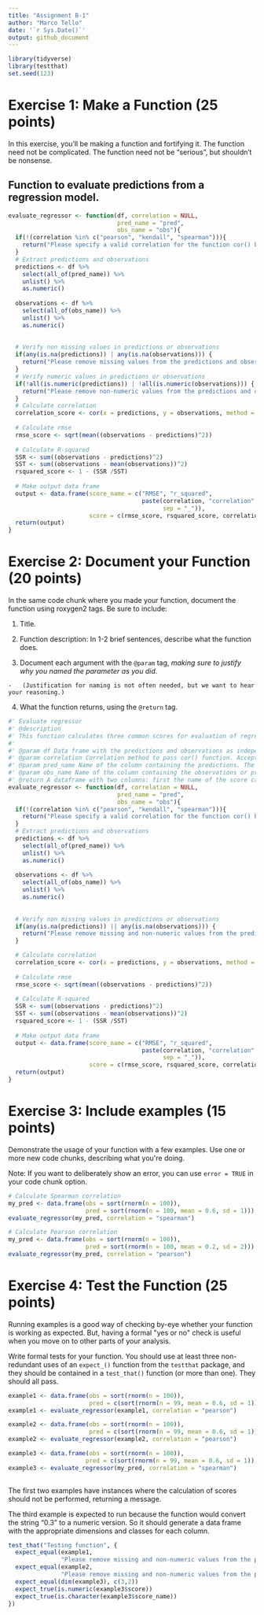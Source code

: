```yaml
---
title: "Assignment B-1"
author: "Marco Tello"
date: '`r Sys.Date()`'
output: github_document
---
```


```r
library(tidyverse)
library(testthat)
set.seed(123)

```

# Exercise 1: Make a Function (25 points)

In this exercise, you'll be making a function and fortifying it. The function need not be complicated. The function need not be "serious", but shouldn't be nonsense.

## Function to evaluate predictions from a regression model. 

```r


evaluate_regressor <- function(df, correlation = NULL, 
                               pred_name = "pred", 
                               obs_name = "obs"){
  if(!(correlation %in% c("pearson", "kendall", "spearman"))){
    return("Please specify a valid correlation for the function cor() between: \"pearson\", \"kendall\", or \"spearman\" ")
  }
  # Extract predictions and observations
  predictions <- df %>%
    select(all_of(pred_name)) %>%
    unlist() %>%
    as.numeric()
  
  observations <- df %>%
    select(all_of(obs_name)) %>%
    unlist() %>%
    as.numeric()
  
  
  # Verify non missing values in predictions or observations
  if(any(is.na(predictions)) | any(is.na(observations))) {
    return("Please remove missing values from the predictions and observations")
  }
  # Verify numeric values in predictions or observations
  if(!all(is.numeric(predictions)) | !all(is.numeric(observations))) {
    return("Please remove non-numeric values from the predictions and observations")
  }
  # Calculate correlation
  correlation_score <- cor(x = predictions, y = observations, method = correlation)
  
  # Calculate rmse
  rmse_score <- sqrt(mean((observations - predictions)^2))
  
  # Calculate R-squared
  SSR <- sum((observations - predictions)^2)
  SST <- sum((observations - mean(observations))^2)
  rsquared_score <- 1 - (SSR /SST)
  
  # Make output data frame
  output <- data.frame(score_name = c("RMSE", "r_squared", 
                                      paste(correlation, "correlation", 
                                            sep = "_")),
                       score = c(rmse_score, rsquared_score, correlation_score))
  return(output)
}


```

# Exercise 2: Document your Function (20 points)

In the same code chunk where you made your function, document the function using roxygen2 tags. Be sure to include:

1.  Title.

2.  Function description: In 1-2 brief sentences, describe what the function does.

3.   Document each argument with the `@param` tag, *making sure to justify why you named the parameter as you did*.

    -   (Justification for naming is not often needed, but we want to hear your reasoning.)

4.  What the function returns, using the `@return` tag.

```r

#' Evaluate regressor  
#' @description
#' This function calculates three common scores for evaluation of regression models: R-squared, Root Mean Squared Error (RMSE), and a correlation score among "pearson", "kendall", or "spearman". Takes as input a data.frame object with two independent columns for the observed ("obs") and predicted values ("pred").  
#' 
#' @param df Data frame with the predictions and observations as independent columns. The name was chosen to indicate the input is a data frame object
#' @param correlation Correlation method to pass cor() function. Accepted values: "pearson", "kendall", "spearman". Default NULL.
#' @param pred_name Name of the column containing the predictions. The name was selected to guide the user about what column to select. Default "pred"
#' @param obs_name Name of the column containing the observations or prediction targets The name was selected to guide the user about what column to select. Default "obs".
#' @return A dataframe with two columns: first the name of the score calculated, second the score numeric value.
evaluate_regressor <- function(df, correlation = NULL, 
                               pred_name = "pred", 
                               obs_name = "obs"){
  if(!(correlation %in% c("pearson", "kendall", "spearman"))){
    return("Please specify a valid correlation for the function cor() between: \"pearson\", \"kendall\", or \"spearman\" ")
  }
  # Extract predictions and observations
  predictions <- df %>%
    select(all_of(pred_name)) %>%
    unlist() %>%
    as.numeric()
  
  observations <- df %>%
    select(all_of(obs_name)) %>%
    unlist() %>%
    as.numeric()
  
  
  # Verify non missing values in predictions or observations
  if(any(is.na(predictions)) || any(is.na(observations))) {
    return("Please remove missing and non-numeric values from the predictions and observations")
  }

  # Calculate correlation
  correlation_score <- cor(x = predictions, y = observations, method = correlation)
  
  # Calculate rmse
  rmse_score <- sqrt(mean((observations - predictions)^2))
  
  # Calculate R-squared
  SSR <- sum((observations - predictions)^2)
  SST <- sum((observations - mean(observations))^2)
  rsquared_score <- 1 - (SSR /SST)
  
  # Make output data frame
  output <- data.frame(score_name = c("RMSE", "r_squared", 
                                      paste(correlation, "correlation", 
                                            sep = "_")),
                       score = c(rmse_score, rsquared_score, correlation_score))
  return(output)
}

```

# Exercise 3: Include examples (15 points)

Demonstrate the usage of your function with a few examples. Use one or more new code chunks, describing what you\'re doing.

Note: If you want to deliberately show an error, you can use `error = TRUE` in your code chunk option.

```r
# Calculate Spearman correlation 
my_pred <- data.frame(obs = sort(rnorm(n = 100)), 
                      pred = sort(rnorm(n = 100, mean = 0.6, sd = 1)))
evaluate_regressor(my_pred, correlation = "spearman")

```

```r
# Calculate Pearson correlation 
my_pred <- data.frame(obs = sort(rnorm(n = 100)), 
                      pred = sort(rnorm(n = 100, mean = 0.2, sd = 2)))
evaluate_regressor(my_pred, correlation = "pearson")

```

# Exercise 4: Test the Function (25 points)

Running examples is a good way of checking by-eye whether your function is working as expected. But, having a formal \"yes or no\" check is useful when you move on to other parts of your analysis.

Write formal tests for your function. You should use at least three non-redundant uses of an `expect_()` function from the `testthat` package, and they should be contained in a `test_that()` function (or more than one). They should all pass.

```r

example1 <- data.frame(obs = sort(rnorm(n = 100)), 
                       pred = c(sort(rnorm(n = 99, mean = 0.6, sd = 1)), NA))
example1 <- evaluate_regressor(example1, correlation = "pearson")

example2 <- data.frame(obs = sort(rnorm(n = 100)), 
                       pred = c(sort(rnorm(n = 99, mean = 0.6, sd = 1)), "AB"))
example2 <- evaluate_regressor(example2, correlation = "pearson")

example3 <- data.frame(obs = sort(rnorm(n = 100)), 
                      pred = c(sort(rnorm(n = 99, mean = 0.6, sd = 1)), "0.3"))
example3 <- evaluate_regressor(my_pred, correlation = "spearman")
  

```

The first two examples have instances where the calculation of scores should not be performed, returning a message.

The third example is expected to run because the function would convert the string "0.3" to a numeric version. So it should generate a data frame with the appropriate dimensions and classes for each column.

```r
test_that("Testing function", {
  expect_equal(example1, 
               "Please remove missing and non-numeric values from the predictions and observations")
  expect_equal(example2, 
               "Please remove missing and non-numeric values from the predictions and observations")
  expect_equal(dim(example3), c(3,2))
  expect_true(is.numeric(example3$score))
  expect_true(is.character(example3$score_name))
})

```
